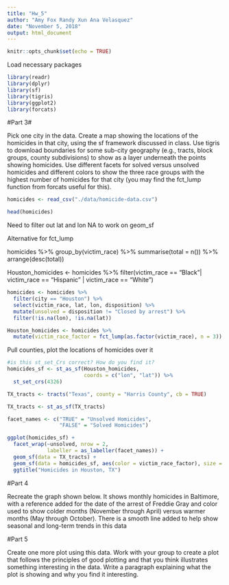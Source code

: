 ```yaml
---
title: "Hw_5"
author: "Amy Fox Randy Xun Ana Velasquez"
date: "November 5, 2018"
output: html_document
---
```


```r
knitr::opts_chunk$set(echo = TRUE)
```


Load necessary packages
```r
library(readr)
library(dplyr)
library(sf)
library(tigris)
library(ggplot2)
library(forcats)
```

#Part 3#

Pick one city in the data. Create a map showing the locations of the homicides in that city, using the sf framework discussed in class. Use tigris to download boundaries for some sub-city geography (e.g., tracts, block groups, county subdivisions) to show as a layer underneath the points showing homicides. Use different facets for solved versus unsolved homicides and different colors to show the three race groups with the highest number of homicides for that city (you may find the fct_lump function from forcats useful for this).

```r
homicides <- read_csv("./data/homicide-data.csv")

head(homicides)
```

Need to filter out lat and lon NA to work on geom_sf

Alternative for fct_lump

homicides %>%
  group_by(victim_race) %>%
  summarise(total = n()) %>%
  arrange(desc(total))

Houston_homicides <- homicides %>%
  filter(victim_race == "Black"| victim_race ==  "Hispanic" | victim_race == "White") 
```r
homicides <- homicides %>%
  filter(city == "Houston") %>%
  select(victim_race, lat, lon, disposition) %>%
  mutate(unsolved = disposition != "Closed by arrest") %>%
  filter(!is.na(lon), !is.na(lat))

Houston_homicides <- homicides %>%  
  mutate(victim_race_factor = fct_lump(as.factor(victim_race), n = 3))


```

Pull counties, plot the locations of homicides over it 

```r

#is this st_set_Crs correct? How do you find it?
homicides_sf <- st_as_sf(Houston_homicides,
                         coords = c("lon", "lat")) %>%
  st_set_crs(4326)

TX_tracts <- tracts("Texas", county = "Harris County", cb = TRUE) 

TX_tracts <- st_as_sf(TX_tracts)

facet_names <- c("TRUE" = "Unsolved Homicides",
                 "FALSE" = "Solved Homicides")

ggplot(homicides_sf) +
  facet_wrap(~unsolved, nrow = 2, 
             labeller = as_labeller(facet_names)) +
  geom_sf(data = TX_tracts) +
  geom_sf(data = homicides_sf, aes(color = victim_race_factor), size = 0.1) +
  ggtitle("Homicides in Houston, TX")

```



#Part 4

Recreate the graph shown below. It shows monthly homicides in Baltimore, with a reference added for the date of the arrest of Freddie Gray and color used to show colder months (November through April) versus warmer months (May through October). There is a smooth line added to help show seasonal and long-term trends in this data

#Part 5

Create one more plot using this data. Work with your group to create a plot that follows the principles of good plotting and that you think illustrates something interesting in the data. Write a paragraph explaining what the plot is showing and why you find it interesting.
